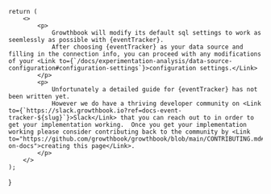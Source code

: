 
    return (
        <>
            <p>
                Growthbook will modify its default sql settings to work as seemlessly as possible with {eventTracker}.  
                After choosing {eventTracker} as your data source and filling in the connection info, you can proceed with any modifications of your <Link to={`/docs/experimentation-analysis/data-source-configuration#configuration-settings`}>configuration settings.</Link>
            </p>
            <p>    
                Unfortunately a detailed guide for {eventTracker} has not been written yet. 
                However we do have a thriving developer community on <Link to={`https://slack.growthbook.io?ref=docs-event-tracker-${slug}`}>Slack</Link> that you can reach out to in order to get your implementation working.  Once you get your implementation working please consider contributing back to the community by <Link to="https://github.com/growthbook/growthbook/blob/main/CONTRIBUTING.md#working-on-docs">creating this page</Link>. 
            </p>
        </>
    );
}

